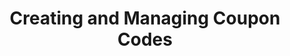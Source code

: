 ---
title: "Creating and Managing Coupon Codes"
description: "Provide a description for your new page"
sidebarTitle: "Coupon Codes"
icon: "tag"
---